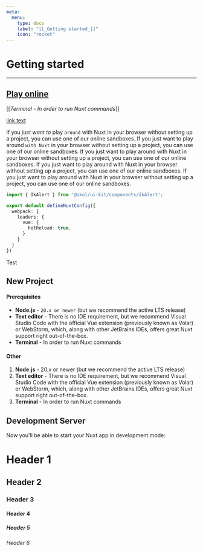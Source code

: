 ```yaml
---
meta:
  menu:
    type: docs
    label: "[[_Getting started_]]"
    icon: "rocket"
---
```



# Getting started

---

## [Play online](#x)

<IkAlert design="primary" icon="lightbulb">[[_Terminal - In order to run Nuxt commands_]]</IkAlert>

[link text](/)

If you *just want to* play `around` with Nuxt in your browser without setting up a project, you can use one of our online sandboxes.
If you just want to play around `with Nuxt` in your browser without setting up a project, you can use one of our online sandboxes.
If you just want to play around with Nuxt in your browser without setting up a project, you can use one of our online sandboxes.
If you just want to play around with Nuxt in your browser without setting up a project, you can use one of our online sandboxes.
If you just want to play around with Nuxt in your browser without setting up a project, you can use one of our online sandboxes.

```ts
import { IkAlert } from '@ikol/ui-kit/components/IkAlert';

export default defineNuxtConfig({
  webpack: {
    loaders: {
      vue: {
        hotReload: true,
      }
    }
  }
})
```

<div><IkButton append_icon='arrow-right' flat>Test</IkButton></div>

## New Project

#### Prerequisites

- **Node.js** - `20.x or newer` (but we recommend the active LTS release)
- **Text editor** - There is no IDE requirement, but we recommend Visual Studio Code with the official Vue extension (previously known as Volar) or WebStorm, which, along with other JetBrains IDEs, offers great Nuxt support right out-of-the-box.
- **Terminal** - In order to run Nuxt commands

#### Other

1. **Node.js** - 20.x or newer (but we recommend the active LTS release)
2. **Text editor** - There is no IDE requirement, but we recommend Visual Studio Code with the official Vue extension (previously known as Volar) or WebStorm, which, along with other JetBrains IDEs, offers great Nuxt support right out-of-the-box.
3. **Terminal** - In order to run Nuxt commands

## Development Server

Now you'll be able to start your Nuxt app in development mode:


# Header 1

## Header 2

### Header 3

#### Header 4

##### Header 5

###### Header 6